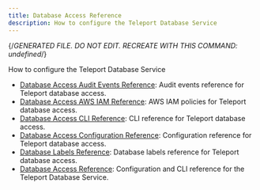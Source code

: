 ```yaml
---
title: Database Access Reference
description: How to configure the Teleport Database Service
---
```


{/*GENERATED FILE. DO NOT EDIT. RECREATE WITH THIS COMMAND:
undefined*/}

How to configure the Teleport Database Service

- [Database Access Audit Events Reference](/audit.mdx): Audit events reference for Teleport database access.
- [Database Access AWS IAM Reference](/aws.mdx): AWS IAM policies for Teleport database access.
- [Database Access CLI Reference](/cli.mdx): CLI reference for Teleport database access.
- [Database Access Configuration Reference](/configuration.mdx): Configuration reference for Teleport database access.
- [Database Labels Reference](/labels.mdx): Database labels reference for Teleport database access.
- [Database Access Reference](/overview.mdx): Configuration and CLI reference for the Teleport Database Service.
